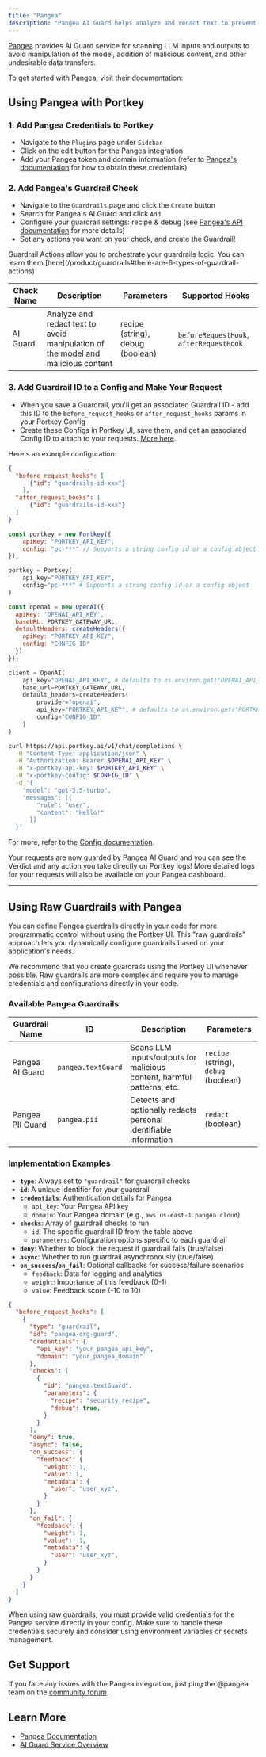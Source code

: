 ```yaml
---
title: "Pangea"
description: "Pangea AI Guard helps analyze and redact text to prevent model manipulation and malicious content."
---
```


[Pangea](https://pangea.cloud) provides AI Guard service for scanning LLM inputs and outputs to avoid manipulation of the model, addition of malicious content, and other undesirable data transfers.

To get started with Pangea, visit their documentation:
<Card title="Get Started with Pangea AI Guard" href="https://pangea.cloud/docs/ai-guard/"/>

## Using Pangea with Portkey

### 1. Add Pangea Credentials to Portkey

* Navigate to the `Plugins` page under `Sidebar`
* Click on the edit button for the Pangea integration
* Add your Pangea token and domain information (refer to [Pangea's documentation](https://pangea.cloud/docs/ai-guard) for how to obtain these credentials)


### 2. Add Pangea's Guardrail Check

* Navigate to the `Guardrails` page and click the `Create` button
* Search for Pangea's AI Guard and click `Add`
* Configure your guardrail settings: recipe & debug (see [Pangea's API documentation](https://pangea.cloud/docs/ai-guard/apis) for more details)
* Set any actions you want on your check, and create the Guardrail!

<Note>
    Guardrail Actions allow you to orchestrate your guardrails logic. You can learn them [here](/product/guardrails#there-are-6-types-of-guardrail-actions)
</Note>

| Check Name | Description | Parameters | Supported Hooks |
|------------|-------------|------------|-----------------|
| AI Guard | Analyze and redact text to avoid manipulation of the model and malicious content | recipe (string), debug (boolean) | `beforeRequestHook`, `afterRequestHook` |

### 3. Add Guardrail ID to a Config and Make Your Request

* When you save a Guardrail, you'll get an associated Guardrail ID - add this ID to the `before_request_hooks` or `after_request_hooks` params in your Portkey Config
* Create these Configs in Portkey UI, save them, and get an associated Config ID to attach to your requests. [More here](/product/ai-gateway/configs).


Here's an example configuration:

```json
{
  "before_request_hooks": [
      {"id": "guardrails-id-xxx"}
    ],
  "after_request_hooks": [
      {"id": "guardrails-id-xxx"}
  ]
}
```


<Tabs>
  <Tab title="NodeJS">

```js
const portkey = new Portkey({
    apiKey: "PORTKEY_API_KEY",
    config: "pc-***" // Supports a string config id or a config object
});
```
  </Tab>
  <Tab title="Python">

```py
portkey = Portkey(
    api_key="PORTKEY_API_KEY",
    config="pc-***" # Supports a string config id or a config object
)
```
  </Tab>
  <Tab title="OpenAI NodeJS">

```js
const openai = new OpenAI({
  apiKey: 'OPENAI_API_KEY',
  baseURL: PORTKEY_GATEWAY_URL,
  defaultHeaders: createHeaders({
    apiKey: "PORTKEY_API_KEY",
    config: "CONFIG_ID"
  })
});
```
  </Tab>
  <Tab title="OpenAI Python">

```py
client = OpenAI(
    api_key="OPENAI_API_KEY", # defaults to os.environ.get("OPENAI_API_KEY")
    base_url=PORTKEY_GATEWAY_URL,
    default_headers=createHeaders(
        provider="openai",
        api_key="PORTKEY_API_KEY", # defaults to os.environ.get("PORTKEY_API_KEY")
        config="CONFIG_ID"
    )
)
```
  </Tab>
<Tab title="cURL">

```sh
curl https://api.portkey.ai/v1/chat/completions \
  -H "Content-Type: application/json" \
  -H "Authorization: Bearer $OPENAI_API_KEY" \
  -H "x-portkey-api-key: $PORTKEY_API_KEY" \
  -H "x-portkey-config: $CONFIG_ID" \
  -d '{
    "model": "gpt-3.5-turbo",
    "messages": [{
        "role": "user",
        "content": "Hello!"
      }]
  }'
```
  </Tab>
</Tabs>

For more, refer to the [Config documentation](/product/ai-gateway/configs).

Your requests are now guarded by Pangea AI Guard and you can see the Verdict and any action you take directly on Portkey logs! More detailed logs for your requests will also be available on your Pangea dashboard.

---

## Using Raw Guardrails with Pangea

You can define Pangea guardrails directly in your code for more programmatic control without using the Portkey UI. This "raw guardrails" approach lets you dynamically configure guardrails based on your application's needs.

<Note>
    We recommend that you create guardrails using the Portkey UI whenever possible. Raw guardrails are more complex and require you to manage credentials and configurations directly in your code.
</Note>

<Accordion title="Key Configuration Properties">


### Available Pangea Guardrails

| Guardrail Name | ID | Description | Parameters |
| -------------- | -- | ----------- | ---------- |
| Pangea AI Guard | `pangea.textGuard` |Scans LLM inputs/outputs for malicious content, harmful patterns, etc.| `recipe` (string), `debug` (boolean) |
| Pangea PII Guard | `pangea.pii` | Detects and optionally redacts personal identifiable information | `redact` (boolean) |

### Implementation Examples
<Accordion title="Key Configuration Properties">


- **`type`**: Always set to `"guardrail"` for guardrail checks
- **`id`**: A unique identifier for your guardrail
- **`credentials`**: Authentication details for Pangea
  - `api_key`: Your Pangea API key
  - `domain`: Your Pangea domain (e.g., `aws.us-east-1.pangea.cloud`)
- **`checks`**: Array of guardrail checks to run
  - `id`: The specific guardrail ID from the table above
  - `parameters`: Configuration options specific to each guardrail
- **`deny`**: Whether to block the request if guardrail fails (true/false)
- **`async`**: Whether to run guardrail asynchronously (true/false)
- **`on_success`/`on_fail`**: Optional callbacks for success/failure scenarios
  - `feedback`: Data for logging and analytics
  -  `weight`: Importance of this feedback (0-1)
  -  `value`: Feedback score (-10 to 10)

</Accordion>

```json
{
  "before_request_hooks": [
    {
      "type": "guardrail",
      "id": "pangea-org-guard",
      "credentials": {
        "api_key": "your_pangea_api_key",
        "domain": "your_pangea_domain"
      },
      "checks": [
        {
          "id": "pangea.textGuard",
          "parameters": {
            "recipe": "security_recipe",
            "debug": true,
          }
        }
      ],
      "deny": true,
      "async": false,
      "on_success": {
        "feedback": {
          "weight": 1,
          "value": 1,
          "metadata": {
            "user": "user_xyz",
          }
        }
      },
      "on_fail": {
        "feedback": {
          "weight": 1,
          "value": -1,
          "metadata": {
            "user": "user_xyz",
          }
        }
      }
    }
  ]
}
```

<Note>
When using raw guardrails, you must provide valid credentials for the Pangea service directly in your config. Make sure to handle these credentials securely and consider using environment variables or secrets management.
</Note>
</Accordion>

## Get Support

If you face any issues with the Pangea integration, just ping the @pangea team on the [community forum](https://discord.gg/portkey-llms-in-prod-1143393887742861333).

## Learn More

- [Pangea Documentation](https://pangea.cloud/docs/)
- [AI Guard Service Overview](https://pangea.cloud/docs/ai-guard)
